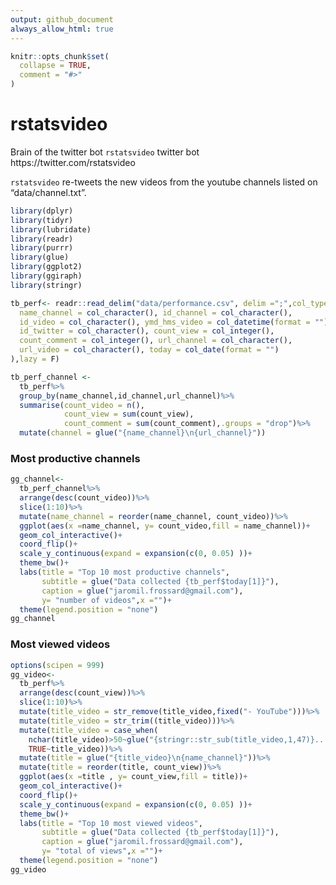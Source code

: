 ```yaml
---
output: github_document
always_allow_html: true
---
```


<!-- README.md is generated from README.Rmd. Please edit that file -->

```r
knitr::opts_chunk$set(
  collapse = TRUE,
  comment = "#>"
)
```

# rstatsvideo

<!-- badges: start -->
<!-- badges: end -->

Brain of the twitter bot `rstatsvideo` twitter bot https://twitter.com/rstatsvideo

`rstatsvideo` re-tweets the new videos from the youtube channels listed on "data/channel.txt".




```r
library(dplyr)
library(tidyr)
library(lubridate)
library(readr)
library(purrr)
library(glue)
library(ggplot2)
library(ggiraph)
library(stringr)

tb_perf<- readr::read_delim("data/performance.csv", delim =";",col_types = cols(
  name_channel = col_character(), id_channel = col_character(),
  id_video = col_character(), ymd_hms_video = col_datetime(format = ""),
  id_twitter = col_character(), count_view = col_integer(),
  count_comment = col_integer(), url_channel = col_character(),
  url_video = col_character(), today = col_date(format = "")
),lazy = F)

tb_perf_channel <-
  tb_perf%>%
  group_by(name_channel,id_channel,url_channel)%>%
  summarise(count_video = n(),
            count_view = sum(count_view),
            count_comment = sum(count_comment),.groups = "drop")%>%
  mutate(channel = glue("{name_channel}\n{url_channel}"))

```




### Most productive channels

```r
gg_channel<-
  tb_perf_channel%>%
  arrange(desc(count_video))%>%
  slice(1:10)%>%
  mutate(name_channel = reorder(name_channel, count_video))%>%
  ggplot(aes(x =name_channel, y= count_video,fill = name_channel))+
  geom_col_interactive()+
  coord_flip()+
  scale_y_continuous(expand = expansion(c(0, 0.05) ))+
  theme_bw()+
  labs(title = "Top 10 most productive channels", 
       subtitle = glue("Data collected {tb_perf$today[1]}"),
       caption = glue("jaromil.frossard@gmail.com"),
       y= "number of videos",x ="")+
  theme(legend.position = "none")
gg_channel
```




### Most viewed videos



```r
options(scipen = 999)
gg_video<-
  tb_perf%>%
  arrange(desc(count_view))%>%
  slice(1:10)%>%
  mutate(title_video = str_remove(title_video,fixed("- YouTube")))%>%
  mutate(title_video = str_trim((title_video)))%>%
  mutate(title_video = case_when(
    nchar(title_video)>50~glue("{stringr::str_sub(title_video,1,47)}..."),
    TRUE~title_video))%>%
  mutate(title = glue("{title_video}\n{name_channel}"))%>%
  mutate(title = reorder(title, count_view))%>%
  ggplot(aes(x =title , y= count_view,fill = title))+
  geom_col_interactive()+
  coord_flip()+
  scale_y_continuous(expand = expansion(c(0, 0.05) ))+
  theme_bw()+
  labs(title = "Top 10 most viewed videos", 
       subtitle = glue("Data collected {tb_perf$today[1]}"),
       caption = glue("jaromil.frossard@gmail.com"),
       y= "total of views",x ="")+
  theme(legend.position = "none")
gg_video
```


